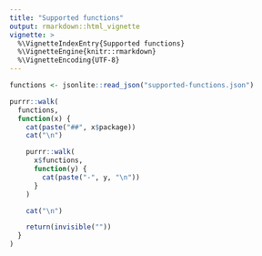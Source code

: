 ```yaml
---
title: "Supported functions"
output: rmarkdown::html_vignette
vignette: >
  %\VignetteIndexEntry{Supported functions}
  %\VignetteEngine{knitr::rmarkdown}
  %\VignetteEncoding{UTF-8}
---
```


```r
functions <- jsonlite::read_json("supported-functions.json")

purrr::walk(
  functions,
  function(x) {
    cat(paste("##", x$package))
    cat("\n")

    purrr::walk(
      x$functions,
      function(y) {
        cat(paste("-", y, "\n"))
      }
    )

    cat("\n")

    return(invisible(""))
  }
)
```
